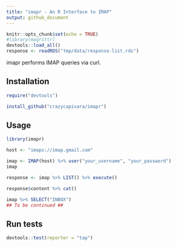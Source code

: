 ```yaml
---
title: "imapr - An R Interface to IMAP"
output: github_document
---
```


```r
knitr::opts_chunk$set(echo = TRUE)
#library(magrittr)
devtools::load_all()
response <- readRDS("tmp/data/response-list.rds")
```

imapr performs IMAP queries via curl.

## Installation

```r
require("devtools")

install_github("crazycapivara/imapr")
```

## Usage

```r
library(imapr)

host <- "imaps://imap.gmail.com"

imap <- IMAP(host) %>% user("your_username", "your_password")
imap
```

```r
response <- imap %>% LIST() %>% execute()
```

```r
response$content %>% cat()

imap %>% SELECT("INBOX")
## To be continued ##
```

## Run tests

```r
devtools::test(reporter = "tap")
```
